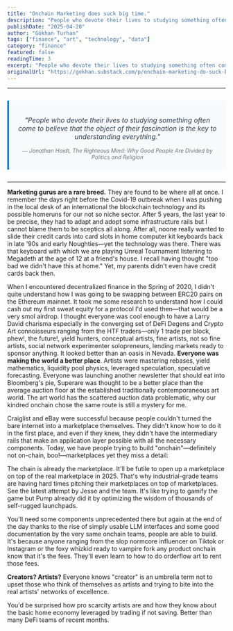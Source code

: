 ```yaml
---
title: "Onchain Marketing does suck big time."
description: "People who devote their lives to studying something often come to believe that the object of their fascination is the key to understanding everything."
publishDate: "2025-04-20"
author: "Gökhan Turhan"
tags: ["finance", "art", "technology", "data"]
category: "finance"
featured: false
readingTime: 3
excerpt: "People who devote their lives to studying something often come to believe that the object of their fascination is the key to understanding everything. Haidt, Jonathan. The Righteous Mind: Why Good Peo..."
originalUrl: "https://gokhan.substack.com/p/onchain-marketing-do-suck-big-time"
---
```


---

<div style="text-align: center; margin: 2em 0; padding: 1.5em; background-color: #f8f9fa; border-left: 4px solid #007acc; font-style: italic;">
  <p style="font-size: 1.1em; margin-bottom: 1em; color: #2c3e50;">"People who devote their lives to studying something often come to believe that the object of their fascination is the key to understanding everything."</p>
  <p style="font-size: 0.9em; color: #6c757d; margin: 0;">— Jonathan Haidt, <em>The Righteous Mind: Why Good People Are Divided by Politics and Religion</em></p>
</div>

---

**Marketing gurus are a rare breed.** They are found to be where all at once. I remember the days right before the Covid-19 outbreak when I was pushing in the local desk of an international the blockchain technology and its possible homeruns for our not so niche sector. After 5 years, the last year to be precise, they had to adapt and adopt some infrastructure rails but I cannot blame them to be sceptics all along. After all, noone really wanted to slide their credit cards into card slots in home computer kit keyboards back in late '90s and early Noughties—yet the technology was there. There was that keyboard with which we are playing Unreal Tournament listening to Megadeth at the age of 12 at a friend's house. I recall having thought "too bad we didn't have this at home." Yet, my parents didn't even have credit cards back then.

When I encountered decentralized finance in the Spring of 2020, I didn't quite understand how I was going to be swapping between ERC20 pairs on the Ethereum mainnet. It took me some research to understand how I could cash out my first sweat equity for a protocol I'd used then—that would be a very smol airdrop. I thought everyone was cool enough to have a Larry David charisma especially in the converging set of DeFi Degens and Crypto Art connoisseurs ranging from the HTF traders—only 1 trade per block, phew!, the future!, yield hunters, conceptual artists, fine artists, not so fine artists, social network experimenter solopreneurs, lending markets ready to sponsor anything. It looked better than an oasis in Nevada. **Everyone was making the world a better place**. Artists were mastering rebases, yield mathematics, liquidity pool physics, leveraged speculation, speculative forecasting. Everyone was launching another newsletter that should eat into Bloomberg's pie, Superare was thought to be a better place than the average auction floor at the established traditionally contemporaneous art world. The art world has the scattered auction data problematic, why our kindred onchain chose the same route is still a mystery for me.

Craiglist and eBay were successful because people couldn't turned the bare internet into a marketplace themselves. They didn't know how to do it in the first place, and even if they knew, they didn't have the intermediary rails that make an application layer possible with all the necessary components. Today, we have people trying to build "onchain"—definitely not on-chain, boo!—marketplaces yet they miss a detail:

The chain is already the marketplace. It'll be futile to open up a marketplace on top of the real marketplace in 2025. That's why industrial-grade teams are having hard times pitching their marketplaces on top of marketplaces. See the latest attempt by Jesse and the team. It's like trying to gamify the game but Pump already did it by optimizing the wisdom of thousands of self-rugged launchpads.

You'll need some components unprecedented there but again at the end of the day thanks to the rise of simply usable LLM interfaces and some good documentation by the very same onchain teams, people are able to build. It's because anyone ranging from the slop normcore influencer on Tiktok or Instagram or the foxy whizkid ready to vampire fork any product onchain know that it's the fees. They'll even learn to how to do orderflow art to rent those fees.

**Creators? Artists?** Everyone knows "creator" is an umbrella term not to upset those who think of themselves as artists and trying to bite into the real artists' networks of excellence.

You'd be surprised how pro scarcity artists are and how they know about the basic home economy leveraged by trading if not saving. Better than many DeFi teams of recent months.